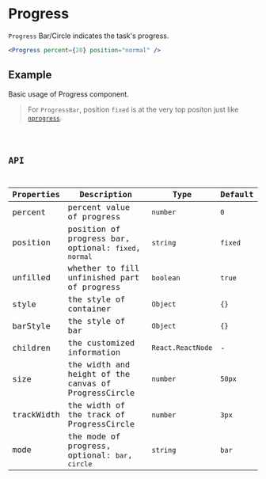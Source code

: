 # Progress

`Progress` Bar/Circle indicates the task's progress.

```jsx pure
<Progress percent={20} position="normal" />
```

## Example

Basic usage of Progress component.

> For `ProgressBar`, position `fixed` is at the very top positon just like [`nprogress`](https://www.npmjs.com/package/nprogress).

<code src="./demo/Example.tsx" />

## API

| Properties | Description                                           | Type              | Default |
| ---------- | ----------------------------------------------------- | ----------------- | ------- |
| percent    | percent value of progress                             | `number`          | `0`     |
| position   | position of progress bar, optional: `fixed`, `normal` | `string`          | `fixed` |
| unfilled   | whether to fill unfinished part of progress           | `boolean`         | `true`  |
| style      | the style of container                                | `Object`          | `{}`    |
| barStyle   | the style of bar                                      | `Object`          | `{}`    |
| children   | the customized information                            | `React.ReactNode` | -       |
| size       | the width and height of the canvas of ProgressCircle  | `number`          | `50px`  |
| trackWidth | the width of the track of ProgressCircle              | `number`          | `3px`   |
| mode       | the mode of progress, optional: `bar`, `circle`       | `string`          | `bar`   |

